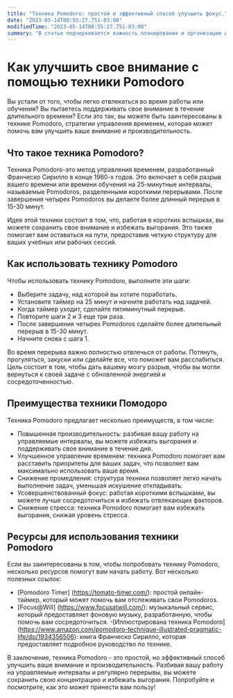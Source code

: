 ```yaml
---
title: "Техника Pomodoro: простой и эффективный способ улучшить фокус."
date: "2023-05-14T08:55:27.751-03:00"
modifiedTime: "2023-05-14T08:55:27.751-03:00"
summary: "В статье подчеркивается важность планирования и организации для достижения производительности и успеха как в работе, так и в личной жизни. Он также предоставляет ссылки на соответствующие ресурсы для дальнейшего чтения."
---
```


# Как улучшить свое внимание с помощью техники Pomodoro

Вы устали от того, чтобы легко отвлекаться во время работы или обучения? Вы пытаетесь поддерживать свое внимание в течение длительного времени? Если это так, вы можете быть заинтересованы в технике Pomodoro, стратегии управления временем, которая может помочь вам улучшить ваше внимание и производительность.

## Что такое техника Pomodoro?

Техника Pomodoro-это метод управления временем, разработанный Франческо Сирилло в конце 1980-х годов. Это включает в себя разрыв вашего времени или времени обучения на 25-минутные интервалы, называемые Pomodoros, разделенными короткими перерывами. После завершения четырех Pomodoros вы делаете более длинный перерыв в 15-30 минут.

Идея этой техники состоит в том, что, работая в коротких вспышках, вы можете сохранить свое внимание и избежать выгорания. Это также помогает вам оставаться на пути, предоставив четкую структуру для ваших учебных или рабочих сессий.

## Как использовать технику Pomodoro

Чтобы использовать технику Pomodoro, выполните эти шаги:

- Выберите задачу, над которой вы хотите поработать.
- Установите таймер на 25 минут и начните работать над задачей.
- Когда таймер уходит, сделайте пятиминутный перерыв.
- Повторите шаги 2 и 3 еще три раза.
- После завершения четырех Pomodoros сделайте более длительный перерыв в 15-30 минут.
- Начните снова с шага 1.

Во время перерыва важно полностью отвлечься от работы. Потянуть, прогуляться, закуски или сделайте все, что поможет вам расслабиться. Цель состоит в том, чтобы дать вашему мозгу разрыв, чтобы вы могли вернуться к своей задаче с обновленной энергией и сосредоточенностью.

## Преимущества техники Помодоро

Техника Pomodoro предлагает несколько преимуществ, в том числе:

- Повышенная производительность: разбивая вашу работу на управляемые интервалы, вы можете избежать выгорания и поддерживать свое внимание в течение дня.
- Улучшенное управление временем: техника Pomodoro помогает вам расставить приоритеты для ваших задач, что позволяет вам максимально использовать ваше время.
- Снижение промедления: структура техники позволяет легко начать выполнение задач, уменьшая искушение откладывать.
- Усовершенствованный фокус: работая короткими вспышками, вы можете лучше сосредоточиться и избежать отвлекающих факторов.
- Снижение стресса: техника Pomodoro помогает вам избежать выгорания, снижая уровень стресса.

## Ресурсы для использования техники Pomodoro

Если вы заинтересованы в том, чтобы попробовать технику Pomodoro, несколько ресурсов помогут вам начать работу. Вот несколько полезных ссылок:

- [Pomodoro Timer] (https://tomato-timer.com/): простой онлайн-таймер, который может помочь вам отслеживать свои Pomodoros.
- [Focus@Will] (https://www.focusatwill.com/): музыкальный сервис, который предоставляет фоновую музыку, разработанную, чтобы помочь вам сосредоточиться.
-[Иллюстрирована техника Pomodoro] (https://www.amazon.com/pomodoro-technique-illustrated-pragmatic-life/dp/1934356506): книга Франческо Сирилло, которая предоставляет подробное руководство по технике.

В заключение, техника Pomodoro - это простой, но эффективный способ улучшить ваше внимание и производительность. Разбивая вашу работу на управляемые интервалы и регулярно перерывы, вы можете сохранить свою концентрацию и избежать выгорания. Попробуйте и посмотрите, как это может принести вам пользу!